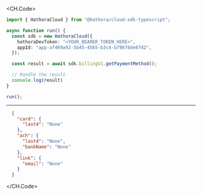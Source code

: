 
<CH.Code>
```typescript GetPaymentMethod.ts
import { HathoraCloud } from "@hathora/cloud-sdk-typescript";

async function run() {
  const sdk = new HathoraCloud({
    hathoraDevToken: "<YOUR_BEARER_TOKEN_HERE>",
    appId: "app-af469a92-5b45-4565-b3c4-b79878de67d2",
  });

  const result = await sdk.billingV1.getPaymentMethod();

  // Handle the result
  console.log(result)
}

run();
```
---

```json Example Response
  {
    "card": {
      "last4": "None"
    },
    "ach": {
      "last4": "None",
      "bankName": "None"
    },
    "link": {
      "email": "None"
    }
  }
```
</CH.Code>

